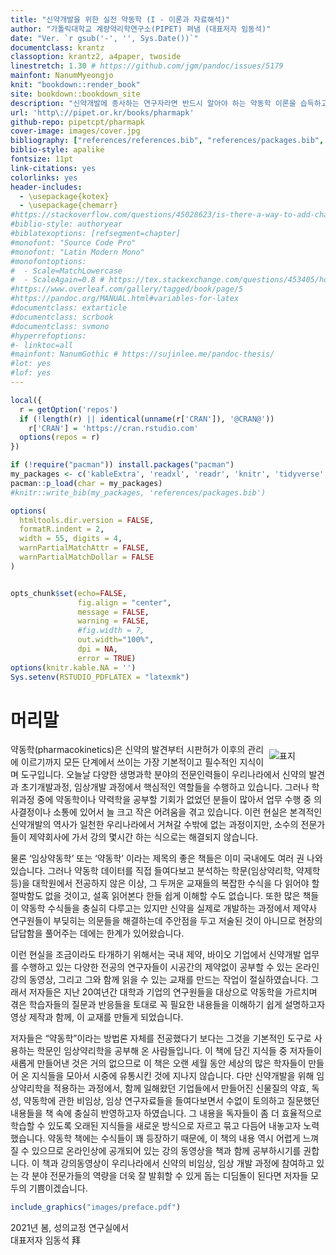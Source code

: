 ```yaml
--- 
title: "신약개발을 위한 실전 약동학 (I - 이론과 자료해석)"
author: "가톨릭대학교 계량약리학연구소(PIPET) 펴냄 (대표저자 임동석)"
date: "Ver. `r gsub('-', '', Sys.Date())`"
documentclass: krantz
classoption: krantz2, a4paper, twoside
linestretch: 1.30 # https://github.com/jgm/pandoc/issues/5179
mainfont: NanumMyeongjo
knit: "bookdown::render_book"
site: bookdown::bookdown_site
description: "신약개발에 종사하는 연구자라면 반드시 알아야 하는 약동학 이론을 습득하고 실습을 통해 실전 지식을 갖출 수 있도록 짜여져 있습니다."
url: 'http\://pipet.or.kr/books/pharmapk'
github-repo: pipetcpt/pharmapk
cover-image: images/cover.jpg
bibliography: ["references/references.bib", "references/packages.bib", "references/pharmapk.bib"]
biblio-style: apalike
fontsize: 11pt
link-citations: yes
colorlinks: yes
header-includes:
  - \usepackage{kotex} 
  - \usepackage{chemarr}
#https://stackoverflow.com/questions/45028623/is-there-a-way-to-add-chapter-bibliographies-using-bookdown
#biblio-style: authoryear
#biblatexoptions: [refsegment=chapter]
#monofont: "Source Code Pro"
#monofont: "Latin Modern Mono"
#monofontoptions:
#  - Scale=MatchLowercase
#  - ScaleAgain=0.8 # https://tex.stackexchange.com/questions/453405/how-can-i-scale-mono-font-to-90-of-matchlowercase
#https://www.overleaf.com/gallery/tagged/book/page/5
#https://pandoc.org/MANUAL.html#variables-for-latex
#documentclass: extarticle
#documentclass: scrbook
#documentclass: svmono
#hyperrefoptions:
#- linktoc=all
#mainfont: NanumGothic # https://sujinlee.me/pandoc-thesis/
#lot: yes
#lof: yes
---
```


```r
local({
  r = getOption('repos')
  if (!length(r) || identical(unname(r['CRAN']), '@CRAN@'))
    r['CRAN'] = 'https://cran.rstudio.com' 
  options(repos = r)
})

if (!require("pacman")) install.packages("pacman")
my_packages <- c('kableExtra', 'readxl', 'readr', 'knitr', 'tidyverse', 'nlme', 'nmw', 'xpose4')
pacman::p_load(char = my_packages)
#knitr::write_bib(my_packages, 'references/packages.bib')

options(
  htmltools.dir.version = FALSE, 
  formatR.indent = 2,
  width = 55, digits = 4, 
  warnPartialMatchAttr = FALSE, 
  warnPartialMatchDollar = FALSE
)


opts_chunk$set(echo=FALSE, 
               fig.align = "center",
               message = FALSE, 
               warning = FALSE,
               #fig.width = 7,
               out.width="100%", 
               dpi = NA,
               error = TRUE)
options(knitr.kable.NA = '')
Sys.setenv(RSTUDIO_PDFLATEX = "latexmk")
```

# 머리말 {-}

[<img src="images/cover-pdf.jpg" style="max-width:40%;min-width:80px;float:right;margin: 10px 10px 5px 5px" alt="표지" />](https://pipetcpt.github.io/pharmapk/pharmapk.pdf)

\normalsize


약동학(pharmacokinetics)은 신약의 발견부터 시판허가 이후의 관리에
이르기까지 모든 단계에서 쓰이는 가장 기본적이고 필수적인 지식이며
도구입니다. 오늘날 다양한 생명과학 분야의 전문인력들이 우리나라에서
신약의 발견과 초기개발과정, 임상개발 과정에서 핵심적인 역할들을 수행하고
있습니다. 그러나 학위과정 중에 약동학이나 약력학을 공부할 기회가 없었던
분들이 많아서 업무 수행 중 의사결정이나 소통에 있어서 늘 크고 작은
어려움을 겪고 있습니다. 이런 현실은 본격적인 신약개발의 역사가 일천한
우리나라에서 거쳐갈 수밖에 없는 과정이지만, 소수의 전문가들이 제약회사에
가서 강의 몇시간 하는 식으로는 해결되지 않습니다.

물론 '임상약동학' 또는 '약동학' 이라는 제목의 좋은 책들은 이미 국내에도
여러 권 나와 있습니다. 그러나 약동학 데이터를 직접 들여다보고 분석하는
학문(임상약리학, 약제학 등)을 대학원에서 전공하지 않은 이상, 그 두꺼운
교재들의 복잡한 수식을 다 읽어야 할 절박함도 없을 것이고, 설혹 읽어본다
한들 쉽게 이해할 수도 없습니다. 또한 많은 책들이 약동학 수식들을 충실히
다루고는 있지만 신약을 실제로 개발하는 과정에서 제약사 연구원들이
부딪히는 의문들을 해결하는데 주안점을 두고 저술된 것이 아니므로 현장의
답답함을 풀어주는 데에는 한계가 있어왔습니다.

이런 현실을 조금이라도 타개하기 위해서는 국내 제약, 바이오 기업에서
신약개발 업무를 수행하고 있는 다양한 전공의 연구자들이 시공간의 제약없이
공부할 수 있는 온라인 강의 동영상, 그리고 그와 함께 읽을 수 있는 교재를
만드는 작업이 절실하였습니다. 그래서 저자들은 지난 20여년간 대학과
기업의 연구원들을 대상으로 약동학을 가르치며 겪은 학습자들의 질문과
반응들을 토대로 꼭 필요한 내용들을 이해하기 쉽게 설명하고자 영상 제작과
함께, 이 교재를 만들게 되었습니다.

저자들은 "약동학"이라는 방법론 자체를 전공했다기 보다는 그것을 기본적인
도구로 사용하는 학문인 임상약리학을 공부해 온 사람들입니다. 이 책에 담긴
지식들 중 저자들이 새롭게 만들어낸 것은 거의 없으므로 이 책은 오랜 세월
동안 세상의 많은 학자들이 만들어 온 지식들을 모아서 시중에 유통시킨 것에
지나지 않습니다. 다만 신약개발을 위해 임상약리학을 적용하는 과정에서,
함께 일해왔던 기업들에서 만들어진 신물질의 약효, 독성, 약동학에 관한
비임상, 임상 연구자료들을 들여다보면서 수없이 토의하고 질문했던 내용들을
책 속에 충실히 반영하고자 하였습니다. 그 내용을 독자들이 좀 더
효율적으로 학습할 수 있도록 오래된 지식들을 새로운 방식으로 자르고 묶고
다듬어 내놓고자 노력했습니다. 약동학 책에는 수식들이 꽤 등장하기 때문에,
이 책의 내용 역시 어렵게 느껴질 수 있으므로 온라인상에 공개되어 있는
강의 동영상을 책과 함께 공부하시기를 권합니다. 이 책과 강의동영상이
우리나라에서 신약의 비임상, 임상 개발 과정에 참여하고 있는 각 분야
전문가들의 역량을 더욱 잘 발휘할 수 있게 돕는 디딤돌이 된다면 저자들
모두의 기쁨이겠습니다.


```r
include_graphics("images/preface.pdf")
```

2021년 봄, 성의교정 연구실에서  
대표저자 임동석 拜

\normalsize


\mainmatter

